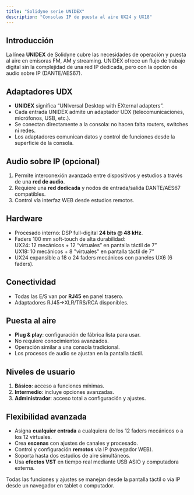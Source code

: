 ```yaml
---
title: "Solidyne serie UNIDEX"
description: "Consolas IP de puesta al aire UX24 y UX18"
---
```


## Introducción

La línea **UNIDEX** de Solidyne cubre las necesidades de operación y puesta al aire en emisoras FM, AM y streaming. UNIDEX ofrece un flujo de trabajo digital sin la complejidad de una red IP dedicada, pero con la opción de audio sobre IP (DANTE/AES67).

## Adaptadores UDX

- **UNIDEX** significa “UNIversal Desktop with EXternal adapters”.
- Cada entrada UNIDEX admite un adaptador UDX (telecomunicaciones, micrófonos, USB, etc.).
- Se conectan directamente a la consola: no hacen falta routers, switches ni redes.
- Los adaptadores comunican datos y control de funciones desde la superficie de la consola.

## Audio sobre IP (opcional)

1. Permite interconexión avanzada entre dispositivos y estudios a través de una **red de audio**.
2. Requiere una **red dedicada** y nodos de entrada/salida DANTE/AES67 compatibles.
3. Control vía interfaz WEB desde estudios remotos.

## Hardware

- Procesado interno: DSP full-digital **24 bits @ 48 kHz**.
- Faders 100 mm soft-touch de alta durabilidad:\
  UX24: 12 mecánicos \+ 12 “virtuales” en pantalla táctil de 7”\
  UX18: 10 mecánicos \+ 8 "virtuales" en pantalla táctil de 7”
- UX24 expansible a 18 o 24 faders mecánicos con paneles UX6 (6 faders).

## Conectividad

- Todas las E/S van por **RJ45** en panel trasero.
- Adaptadores RJ45→XLR/TRS/RCA disponibles.

## Puesta al aire

- **Plug & play**: configuración de fábrica lista para usar.
- No requiere conocimientos avanzados.
- Operación similar a una consola tradicional.
- Los procesos de audio se ajustan en la pantalla táctil.

## Niveles de usuario

1. **Básico**: acceso a funciones mínimas.
2. **Intermedio**: incluye opciones avanzadas.
3. **Administrador**: acceso total a configuración y ajustes.

## Flexibilidad avanzada

- Asigna **cualquier entrada** a cualquiera de los 12 faders mecánicos o a los 12 virtuales.
- Crea **escenas** con ajustes de canales y procesado.
- Control y configuración **remotos** vía IP (navegador WEB).
- Soporta hasta dos estudios de aire simultáneos.
- Usa **efectos VST** en tiempo real mediante USB ASIO y computadora externa.

<Info>
  Todas las funciones y ajustes se manejan desde la pantalla táctil o vía IP desde un navegador en tablet o computador.
</Info>